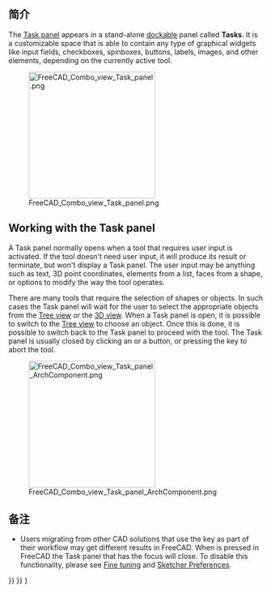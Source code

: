 <languages/>
{{TOCright}}

<span id="Introduction"></span>
== 简介 ==

The [[Task_panel|Task panel]] appears in a stand-alone [[Combo_view#Dock_Task_panel_on_top_of_Combo_view|dockable]] panel called '''Tasks'''. It is a customizable space that is able to contain any type of graphical widgets like input fields, checkboxes, spinboxes, buttons, labels, images, and other elements, depending on the currently active tool.

[[File:FreeCAD_Combo_view_Task_panel.png|250px]]

{{Caption|Task panel showing various tools when the [[PartDesign_Workbench|PartDesign Workbench]] is active, and a [[Sketch|sketch]] is selected.}}

== Working with the Task panel ==

A Task panel normally opens when a tool that requires user input is activated. If the tool doesn't need user input, it will produce its result or terminate, but won't display a Task panel. The user input may be anything such as text, 3D point coordinates, elements from a list, faces from a shape, or options to modify the way the tool operates.

There are many tools that require the selection of shapes or objects. In such cases the Task panel will wait for the user to select the appropriate objects from the [[Tree_view|Tree view]] or the [[3D_view|3D view]]. When a Task panel is open, it is possible to switch to the [[Tree_view|Tree view]] to choose an object. Once this is done, it is possible to switch back to the Task panel to proceed with the tool. The Task panel is usually closed by clicking an {{Button|OK}} or a {{Button|Close}} button, or pressing the {{KEY|Esc}} key to abort the tool.

[[File:FreeCAD_Combo_view_Task_panel_ArchComponent.png|250px]]

{{Caption|Task panel that opens when editing an [[Arch_Component|Arch Component]]. The panel waits for the user to select objects that can be added or subtracted from the component.}}

<span id="Notes"></span>
==备注==

* Users migrating from other CAD solutions that use the {{KEY|ESC}} key as part of their workflow may get different results in FreeCAD. When {{KEY|ESC}} is pressed in FreeCAD the Task panel that has the focus will close. To disable this functionality, please see [[Fine-tuning#Escape_key|Fine tuning]] and [[Sketcher_Preferences#General|Sketcher Preferences]].


{{Interface_navi{{#translation:}}}}
{{Std_Base_navi{{#translation:}}}}
{{Userdocnavi{{#translation:}}}